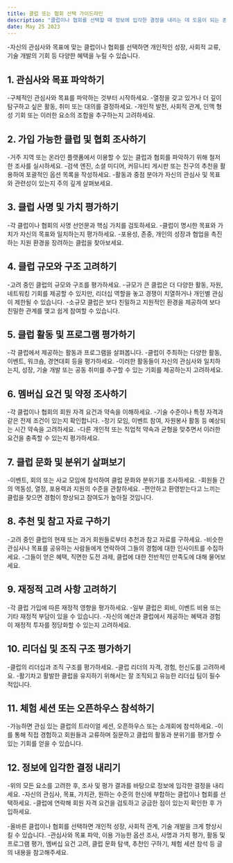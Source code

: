```yaml
---
title: 클럽 또는 협회 선택 가이드라인
description: "클럽이나 협회를 선택할 때 정보에 입각한 결정을 내리는 데 도움이 되는 종합적인 가이드라인을 제시합니다."
date: May 25 2023
---
```

-자신의 관심사와 목표에 맞는 클럽이나 협회를 선택하면 개인적인 성장, 사회적 교류, 기술 개발의 기회 등 다양한 혜택을 누릴 수 있습니다.

## 1. 관심사와 목표 파악하기
-구체적인 관심사와 목표를 파악하는 것부터 시작하세요. 
-열정을 갖고 있거나 더 깊이 탐구하고 싶은 활동, 취미 또는 대의를 결정하세요. 
-개인적 발전, 사회적 관계, 인맥 형성 기회 또는 이러한 요소의 조합을 추구하는지 고려하세요.

## 2. 가입 가능한 클럽 및 협회 조사하기
-거주 지역 또는 온라인 플랫폼에서 이용할 수 있는 클럽과 협회를 파악하기 위해 철저한 조사를 실시하세요. 
-검색 엔진, 소셜 미디어, 커뮤니티 게시판 또는 친구의 추천을 활용하여 포괄적인 옵션 목록을 작성하세요. 
-활동과 중점 분야가 자신의 관심사 및 목표와 관련성이 있는지 주의 깊게 살펴보세요.

## 3. 클럽 사명 및 가치 평가하기
-각 클럽이나 협회의 사명 선언문과 핵심 가치를 검토하세요. 
-클럽이 명시한 목표와 가치가 자신의 목표와 일치하는지 평가하세요. 
-포용성, 존중, 개인의 성장과 협업을 촉진하는 지원 환경을 장려하는 클럽을 찾아보세요.

## 4. 클럽 규모와 구조 고려하기
-고려 중인 클럽의 규모와 구조를 평가하세요. 
-규모가 큰 클럽은 더 다양한 활동, 자원, 네트워킹 기회를 제공할 수 있지만, 리더십 역할을 놓고 경쟁이 치열하거나 개인별 관심이 제한될 수 있습니다. 
-소규모 클럽은 보다 친밀하고 지원적인 환경을 제공하여 보다 친밀한 관계를 맺고 쉽게 참여할 수 있습니다.

## 5. 클럽 활동 및 프로그램 평가하기
-각 클럽에서 제공하는 활동과 프로그램을 살펴봅니다. 
-클럽이 주최하는 다양한 활동, 이벤트, 워크숍, 경연대회 등을 평가하세요. 
-이러한 활동들이 자신의 관심사와 일치하는지, 성장, 기술 개발 또는 공동 취미를 추구할 수 있는 기회를 제공하는지 고려하세요.

## 6. 멤버십 요건 및 약정 조사하기
-각 클럽이나 협회의 회원 자격 요건과 약속을 이해하세요. 
-기술 수준이나 특정 자격과 같은 전제 조건이 있는지 확인합니다. 
-정기 모임, 이벤트 참여, 자원봉사 활동 등 예상되는 시간 약속을 고려하세요. 
-다른 개인적 또는 직업적 약속과 균형을 맞추면서 이러한 요건을 충족할 수 있는지 평가하세요.

## 7. 클럽 문화 및 분위기 살펴보기
-이벤트, 회의 또는 사교 모임에 참석하여 클럽 문화와 분위기를 조사하세요. 
-회원들 간의 역동성, 열정, 포용력과 지원의 수준을 관찰하세요. 
-편안하고 환영받는다고 느끼는 클럽을 찾으면 경험이 향상되고 참여도가 높아질 것입니다.

## 8. 추천 및 참고 자료 구하기
-고려 중인 클럽의 현재 또는 과거 회원들로부터 추천과 참고 자료를 구하세요. 
-비슷한 관심사나 목표를 공유하는 사람들에게 연락하여 그들의 경험에 대한 인사이트를 수집하세요. 
-그들이 얻은 혜택, 직면한 도전 과제, 클럽에 대한 전반적인 만족도에 대해 물어보세요.

## 9. 재정적 고려 사항 고려하기
-각 클럽 가입에 따른 재정적 영향을 평가하세요. 
-일부 클럽은 회비, 이벤트 비용 또는 기타 재정적 부담이 있을 수 있습니다. 
-자신의 예산과 클럽에서 제공하는 혜택과 경험이 재정적 투자를 정당화할 수 있는지 고려하세요.

## 10. 리더십 및 조직 구조 평가하기
-클럽의 리더십과 조직 구조를 평가하세요. 
-클럽 리더의 자격, 경험, 헌신도를 고려하세요. 
-활기차고 활발한 클럽을 유지하기 위해서는 잘 조직되고 유능한 리더십 팀이 필수적입니다.

## 11. 체험 세션 또는 오픈하우스 참석하기
-가능하면 관심 있는 클럽의 트라이얼 세션, 오픈하우스 또는 소개회에 참석하세요. 
-이를 통해 직접 경험하고 회원들과 교류하며 질문하고 클럽의 활동과 분위기를 평가할 수 있는 기회를 얻을 수 있습니다.

## 12. 정보에 입각한 결정 내리기
-위의 모든 요소를 고려한 후, 조사 및 평가 결과를 바탕으로 정보에 입각한 결정을 내리세요. 
-자신의 관심사, 목표, 가치관, 원하는 수준의 헌신에 부합하는 클럽이나 협회를 선택하세요. 
-클럽에 연락해 회원 자격 요건을 검토하고 궁금한 점이 있는지 확인한 후 가입하세요.

-올바른 클럽이나 협회를 선택하면 개인적 성장, 사회적 관계, 기술 개발을 크게 향상시킬 수 있습니다. 
-관심사와 목표 파악, 이용 가능한 옵션 조사, 사명과 가치 평가, 활동 및 프로그램 평가, 멤버십 요건 고려, 클럽 문화 탐색, 추천인 구하기, 체험 세션 참석 등 글의 내용을 참고해주세요.
